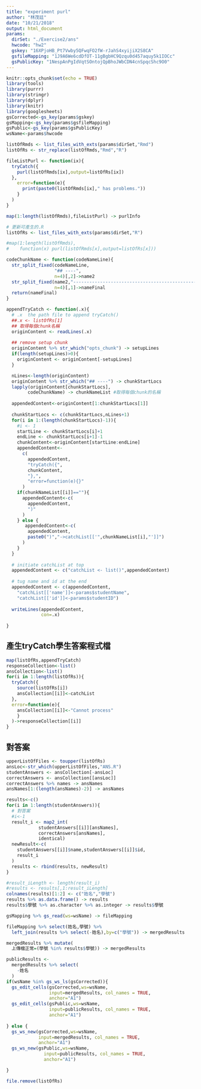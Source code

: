 ```yaml
---
title: "experiment purl"
author: "林茂廷"
date: "10/21/2018"
output: html_document
params:
  dirSet: "./Exercise2/ans"
  hwcode: "hw2"
  gskey: "16XPjoHB_Pt7Vwby5QFwqFO2fW-rJahS4xyijiX2S8CA"
  gsfileMapping: "1J9A6We6cdDfOT-11gBgbHC9Qzqu0d457aquy5k1IOCc"
  gsPublicKey: "1NespAnPgIdVqtSOntojQpBhoJWbCDN4cnSpqcShc9O0"
---
```


```r
knitr::opts_chunk$set(echo = TRUE)
library(tools)
library(purrr)
library(stringr)
library(dplyr)
library(knitr)
library(googlesheets)
gsCorrected<-gs_key(params$gskey)
gsMapping<-gs_key(params$gsfileMapping)
gsPublic<-gs_key(params$gsPublicKey)
wsName<-params$hwcode
```

```r
listOfRmds <- list_files_with_exts(params$dirSet,"Rmd")
listOfRs <- str_replace(listOfRmds,"Rmd","R")

fileListPurl <- function(ix){
  tryCatch({
    purl(listOfRmds[ix],output=listOfRs[ix])
  },
    error=function(e){
      print(paste0(listOfRmds[ix]," has problems."))
    }
  )
}

map(1:length(listOfRmds),fileListPurl) -> purlInfo

# 更新可產生的.R 
listOfRs <- list_files_with_exts(params$dirSet,"R")

#map(1:length(listOfRmds),
#    function(x) purl(listOfRmds[x],output=listOfRs[x]))

```

```r
codeChunkName <- function(codeNameLine){
  str_split_fixed(codeNameLine,
                  "## ----",
                  n=4)[,2]->name2
  str_split_fixed(name2,"---------------------------------------------------------------",
                  n=4)[,1]->nameFinal
  return(nameFinal)
}
```

```r
appendTryCatch <- function(.x){
  # .x  the path file to append tryCatch()
  ##.x <- listOfRs[1]
  ## 取得每個chunk名稱
  originContent <- readLines(.x)
  
  ## remove setup chunk
  originContent %>% str_which("opts_chunk") -> setupLines
  if(length(setupLines)>0){
    originContent <- originContent[-setupLines]
  }

  nLines<-length(originContent)
  originContent %>% str_which("## ----") -> chunkStartLocs
  lapply(originContent[chunkStartLocs],
        codeChunkName) -> chunkNameList #取得每個chunk的名稱
  
  appendedContent<-originContent[1:chunkStartLocs[1]]
  
  chunkStartLocs <- c(chunkStartLocs,nLines+1)
  for(i in 1:(length(chunkStartLocs)-1)){
    #i <- 1
    startLine <- chunkStartLocs[i]+1
    endLine <- chunkStartLocs[i+1]-1
    chunkContent<-originContent[startLine:endLine]
    appendedContent<-
      c(
        appendedContent,
        "tryCatch({",
        chunkContent,
        "},",
        "error=function(e){}"
      )
    if(chunkNameList[[i]]==""){
      appendedContent<-c(
        appendedContent,
        ")"
      )
    } else {
       appendedContent<-c(
        appendedContent,
        paste0(")","->catchList[['",chunkNameList[i],"']]")
      )
    }
  }
  
  # initiate catchList at top
  appendedContent <- c("catchList <- list()",appendedContent)
  
  # tug name and id at the end
  appendedContent <- c(appendedContent,
    "catchList[['name']]<-params$studentName",
    "catchList[['id']]<-params$studentID")
  
  writeLines(appendedContent,
             con=.x)
  
}
```


## 產生tryCatch學生答案程式檔

```r
map(listOfRs,appendTryCatch)
responseCollection<-list()
ansCollection<-list()
for(i in 1:length(listOfRs)){
  tryCatch({
    source(listOfRs[i])
    ansCollection[[i]]<-catchList
  },
  error=function(e){
    ansCollection[[i]]<-"Cannot process"
    }
  )->responseCollection[[i]] 
}
```

## 對答案

```r
upperListOfFiles <- toupper(listOfRs)
ansLoc<-str_which(upperListOfFiles,"ANS.R")
studentAnswers <- ansCollection[-ansLoc]
correctAnswers <- ansCollection[[ansLoc]]
correctAnswers %>% names -> ansNames
ansNames[1:(length(ansNames)-2)] -> ansNames

results<-c()
for(i in 1:length(studentAnswers)){
  # 對答案
  #i<-1
  result_i <- map2_int(
            studentAnswers[[i]][ansNames],
            correctAnswers[ansNames],
            identical)
  newResult<-c(
    studentAnswers[[i]]$name,studentAnswers[[i]]$id,
    result_i
  )
  results <- rbind(results, newResult)
}

#result_iLength <- length(result_i)
#results <- results[,1:result_iLength]
colnames(results)[1:2] <- c("姓名","學號")
results %>% as.data.frame() -> results
results$學號 %>% as.character %>% as.integer -> results$學號
```

```r
gsMapping %>% gs_read(ws=wsName) -> fileMapping

fileMapping %>% select(姓名,學號) %>%
  left_join(results %>% select(-姓名),by=c("學號")) -> mergedResults

mergedResults %>% mutate(
  上傳檔正常=(學號 %in% results$學號)) -> mergedResults
```

```r
publicResults <-
  mergedResults %>% select(
    -姓名
  )
if(wsName %in% gs_ws_ls(gsCorrected)){
  gs_edit_cells(gsCorrected,ws=wsName,
                input=mergedResults, col_names = TRUE,
                anchor="A1")
  gs_edit_cells(gsPublic,ws=wsName,
                input=publicResults, col_names = TRUE,
                anchor="A1")
  
} else {
  gs_ws_new(gsCorrected,ws=wsName,
            input=mergedResults, col_names = TRUE,
            anchor="A1")  
  gs_ws_new(gsPublic,ws=wsName,
              input=publicResults, col_names = TRUE,
              anchor="A1")

}

file.remove(listOfRs)
```

